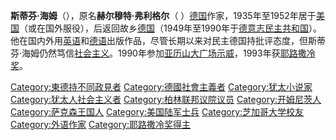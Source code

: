 {{Unreferenced|time=2020-09-08T17:53:51+00:00}}
'''斯蒂芬·海姆'''（{{lang-de|Stefan Heym}}），原名'''赫尔穆特·弗利格尔'''（{{lang-de|Helmut Flieg或Hellmuth Fliegel}}  {{bd|1913年|4月10日|2001年|12月16日}}）[[德国|德国]]作家，1935年至1952年居于[[美国|美国]]（或在国外服役），后返回故乡[[德国|德国]]（1949年至1990年于[[德意志民主共和国|德意志民主共和国]]）。他在国内外用[[英语|英语]]和[[德语|德语]]出版作品，尽管长期以来对民主德国持批评态度，但斯蒂芬·海姆仍然笃信[[社会主义|社会主义]]。1990年参加[[亚历山大广场示威|亚历山大广场示威]]，1993年获[[耶路撒冷奖|耶路撒冷奖]]。

[[Category:東德持不同政見者|Category:東德持不同政見者]]
[[Category:德國社會主義者|Category:德國社會主義者]]
[[Category:犹太小说家|Category:犹太小说家]]
[[Category:犹太人社会主义者|Category:犹太人社会主义者]]
[[Category:柏林联邦议院议员|Category:柏林联邦议院议员]]
[[Category:开姆尼茨人|Category:开姆尼茨人]]
[[Category:萨克森王国人|Category:萨克森王国人]]
[[Category:美国陆军士兵|Category:美国陆军士兵]]
[[Category:芝加哥大学校友|Category:芝加哥大学校友]]
[[Category:外语作家|Category:外语作家]]
[[Category:耶路撒冷奖得主|Category:耶路撒冷奖得主]]